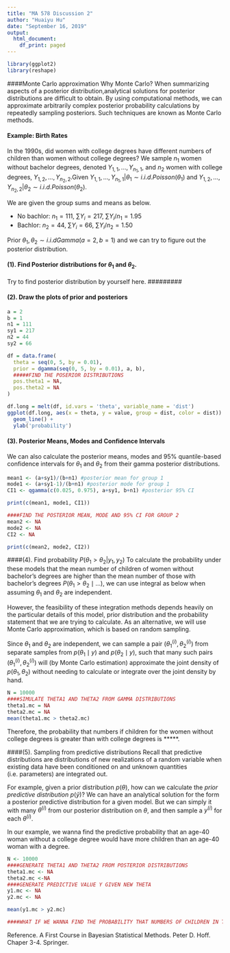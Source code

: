 ---
title: "MA 578 Discussion 2"
author: "Huaiyu Hu"
date: "September 16, 2019"
output:
  html_document:
    df_print: paged
---
```{r, warning = FALSE, message = FALSE}
library(ggplot2)
library(reshape)
```
####Monte Carlo approximation
Why Monte Carlo? When summarizing aspects of a posterior distribution,analytical solutions for posterior distributions are difficult to obtain. By using computational methods, we can approximate arbitrarily complex posterior probability calculations by repeatedly sampling posteriors. Such techniques are known as Monte Carlo methods.

#### Example: Birth Rates

In the 1990s, did women with college degrees have different numbers of children  than women without college degrees? We sample $n_1$ women without bachelor  degrees, denoted $Y_{1,1}, \dots, Y_{n_1, 1}$, and $n_2$ women with college degrees, $Y_{1, 2}, \dots, Y_{n_2, 2}$.Given $Y_{1,1}, \dots, Y_{n_1, 1}|\theta_1 \sim i.i.d. Poisson(\theta_1)$ and $Y_{1, 2}, \dots, Y_{n_2, 2}|\theta_2 \sim i.i.d. Poisson(\theta_2)$.

We are given the group sums and means as below.

- No bachlor: $n_1 = 111$, $\sum Y_i = 217$, $\sum Y_i / n_1 = 1.95$ 
- Bachlor: $n_2 = 44$, $\sum Y_i = 66$, $\sum Y_i / n_2 = 1.50$

Prior $\theta_1, \theta_2 \sim i.i.d Gamma(a = 2, b = 1)$ and we can try to figure out the posterior distribution.

#### (1). Find Posterior distributions for $\theta_1$ and $\theta_2$.

#########
Try to find posterior distribution by yourself here.
#########

#### (2). Draw the plots of prior and posteriors

```{r}
a = 2
b = 1
n1 = 111
sy1 = 217
n2 = 44
sy2 = 66

df = data.frame(
  theta = seq(0, 5, by = 0.01),
  prior = dgamma(seq(0, 5, by = 0.01), a, b),
  #####FIND THE POSERIOR DISTRIBUTIONS
  pos.theta1 = NA,
  pos.theta2 = NA
)

df.long = melt(df, id.vars = 'theta', variable_name = 'dist')
ggplot(df.long, aes(x = theta, y = value, group = dist, color = dist)) +
  geom_line() +
  ylab('probability')
```

#### (3). Posterior Means, Modes and Confidence Intervals
We can also calculate the posterior means, modes and 95% quantile-based confidence intervals for $\theta_1$ and $\theta_2$ from their gamma posterior distributions. 
```{r}
mean1 <- (a+sy1)/(b+n1) #posterior mean for group 1
mode1 <- (a+sy1-1)/(b+n1) #posterior mode for group 1
CI1 <- qgamma(c(0.025, 0.975), a+sy1, b+n1) #posterior 95% CI

print(c(mean1, mode1, CI1))

####FIND THE POSTERIOR MEAN, MODE AND 95% CI FOR GROUP 2
mean2 <- NA
mode2 <- NA
CI2 <- NA

print(c(mean2, mode2, CI2))
```


####(4). Find probability $P(\theta_1 > \theta_2|y_1, y_2)$
To calculate the probability under these models that the mean number of children of women without bachelor's degrees are higher than the mean number of those with bachelor's degrees $P(\theta_1 > \theta_2 \mid \dots)$, we can use integral as below when assuming $\theta_1$ and $\theta_2$ are independent.

\begin{align}
P(\theta_1 > \theta_2 \mid y) &= \int_0^\infty \left( \int_0^{\theta_1}
p(\theta_1 \mid y) p(\theta_2 \mid y) \; d\theta_2 \right) \; d\theta_1 \\
&= \int_0^\infty \left( \int_0^{\theta_1}
\text{dgamma}(\theta_1, 219, 112) \times \text{dgamma}(\theta_2, 68, 45) \; d\theta_2 \right) \; d\theta_1 \\
\end{align}

However, the feasibility of these integration methods depends heavily on the particular details of this model, prior distribution and the probability statement that we are trying to calculate. As an alternative, we will use Monte Carlo approximation, which is based on random sampling.

Since $\theta_1$ and $\theta_2$ are independent, we can sample a pair $(\theta^{(i)}_1, \theta^{(i)}_2)$ from separate samples from $p(\theta_1 \mid y)$ and $p(\theta_2 \mid y)$, such that many such pairs $(\theta^{(i)}_1, \theta^{(i)}_2)$ will (by Monte Carlo estimation) approximate the joint density of $p(\theta_1, \theta_2)$ without needing to calculate or integrate over the joint density by hand.

```{r}
N = 10000
####SIMULATE THETA1 AND THETA2 FROM GAMMA DISTRIBUTIONS
theta1.mc = NA
theta2.mc = NA
mean(theta1.mc > theta2.mc)
```

Therefore, the probability that numbers if children for the women without college degrees is greater than with college degrees is *****.

####(5). Sampling from predictive distributions
Recall that predictive distributions are distributions of new realizations of a random variable when existing data have been conditioned on and unknown quantities (i.e. parameters) are integrated out.

For example, given a prior distribution $p(\theta)$, how can we calculate the *prior predictive distribution* $p(\tilde{y})$? We can have an analytical solution for the form a posterior predictive distribution for a given model. But we can simply it with many $\theta^{(i)}$ from our posterior distribution on $\theta$, and then sample a $y^{(i)}$ for each $\theta^{(i)}$. 

In our example, we wanna find the predictive probability that an age-40 woman without a college degree would have more children than an age-40 woman with a degree. 

```{r}
N <- 10000
####GENERATE THETA1 AND THETA2 FROM POSTERIOR DISTRIBUTIONS
theta1.mc <- NA
theta2.mc <-NA
####GENERATE PREDICTIVE VALUE Y GIVEN NEW THETA
y1.mc <- NA
y2.mc <- NA

mean(y1.mc > y2.mc)
```

```{r}
####WHAT IF WE WANNA FIND THE PROBABILITY THAT NUMBERS OF CHILDREN IN TWO GROUPS ARE THE SAME?

```


Reference.
A First Course in Bayesian Statistical Methods. Peter D. Hoff. Chaper 3-4. Springer.


